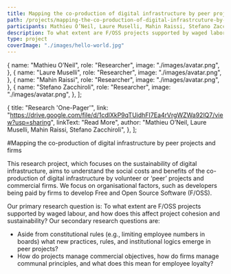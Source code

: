 ```yaml
---
title: Mapping the co-production of digital infrastructure by peer projects and firms
path: /projects/mapping-the-co-production-of-digital-infrastrcuture-by-peer-projects-and-firms
participants: Mathieu O’Neil, Laure Muselli, Mahin Raissi, Stefano Zacchiroli
description: To what extent are F/OSS projects supported by waged labor, and how does this affect project cohesion and sustainability?
type: project
coverImage: "./images/hello-world.jpg"
---
```


  {
    name: "Mathieu O’Neil",
    role: "Researcher",
    image: "./images/avatar.png",
  },
  {
    name: "Laure Muselli",
    role: "Researcher",
    image: "./images/avatar.png",
  },
  {
    name: "Mahin Raissi",
    role: "Researcher",
    image: "./images/avatar.png",
  },
  {
    name: "Stefano Zacchiroli",
    role: "Researcher",
    image: "./images/avatar.png",
  },
];

  {
    title: "Research 'One-Pager'",
    link: "https://drive.google.com/file/d/1cdlXkP9qTUidhFI7Ea4rVrgWZWa92lQ7/view?usp=sharing",
    linkText: "Read More",
    author: "Mathieu O’Neil, Laure Muselli, Mahin Raissi, Stefano Zacchiroli",
  },
];

#Mapping the co-production of digital infrastructure by peer projects and firms

This research project, which focuses on the sustainability of digital infrastructure, aims to understand the social costs and benefits of the co-production of digital infrastructure by volunteer or ‘peer’ projects and commercial firms. We focus on organisational factors, such as developers being paid by firms to develop Free and Open Source Software (F/OSS).

Our primary research question is: To what extent are F/OSS projects supported by waged labour, and how does this affect project cohesion and sustainability?  Our secondary research questions are: 

* Aside from constitutional rules (e.g., limiting employee numbers in boards) what new practices, rules, and institutional logics emerge in peer projects? 
* How do projects manage commercial objectives, how do firms manage communal principles, and what does this mean for employee loyalty?